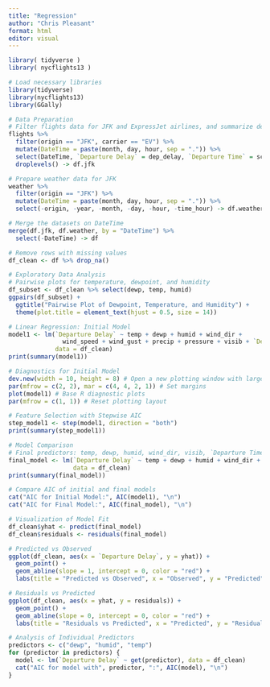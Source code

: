 ```yaml
---
title: "Regression"
author: "Chris Pleasant"
format: html
editor: visual
---
```





```r
 
library( tidyverse )
library( nycflights13 )
```


```r
# Load necessary libraries
library(tidyverse)
library(nycflights13)
library(GGally)

# Data Preparation
# Filter flights data for JFK and ExpressJet airlines, and summarize departure delays
flights %>%
  filter(origin == "JFK", carrier == "EV") %>%
  mutate(DateTime = paste(month, day, hour, sep = ".")) %>%
  select(DateTime, `Departure Delay` = dep_delay, `Departure Time` = sched_dep_time) %>%
  droplevels() -> df.jfk

# Prepare weather data for JFK
weather %>%
  filter(origin == "JFK") %>%
  mutate(DateTime = paste(month, day, hour, sep = ".")) %>%
  select(-origin, -year, -month, -day, -hour, -time_hour) -> df.weather

# Merge the datasets on DateTime
merge(df.jfk, df.weather, by = "DateTime") %>%
  select(-DateTime) -> df

# Remove rows with missing values
df_clean <- df %>% drop_na()

# Exploratory Data Analysis
# Pairwise plots for temperature, dewpoint, and humidity
df_subset <- df_clean %>% select(dewp, temp, humid)
ggpairs(df_subset) +
  ggtitle("Pairwise Plot of Dewpoint, Temperature, and Humidity") +
  theme(plot.title = element_text(hjust = 0.5, size = 14))

# Linear Regression: Initial Model
model1 <- lm(`Departure Delay` ~ temp + dewp + humid + wind_dir + 
               wind_speed + wind_gust + precip + pressure + visib + `Departure Time`, 
             data = df_clean)
print(summary(model1))

# Diagnostics for Initial Model
dev.new(width = 10, height = 8) # Open a new plotting window with larger dimensions
par(mfrow = c(2, 2), mar = c(4, 4, 2, 1)) # Set margins
plot(model1) # Base R diagnostic plots
par(mfrow = c(1, 1)) # Reset plotting layout

# Feature Selection with Stepwise AIC
step_model1 <- step(model1, direction = "both")
print(summary(step_model1))

# Model Comparison
# Final predictors: temp, dewp, humid, wind_dir, visib, `Departure Time`
final_model <- lm(`Departure Delay` ~ temp + dewp + humid + wind_dir + visib + `Departure Time`, 
                  data = df_clean)
print(summary(final_model))

# Compare AIC of initial and final models
cat("AIC for Initial Model:", AIC(model1), "\n")
cat("AIC for Final Model:", AIC(final_model), "\n")

# Visualization of Model Fit
df_clean$yhat <- predict(final_model)
df_clean$residuals <- residuals(final_model)

# Predicted vs Observed
ggplot(df_clean, aes(x = `Departure Delay`, y = yhat)) +
  geom_point() +
  geom_abline(slope = 1, intercept = 0, color = "red") +
  labs(title = "Predicted vs Observed", x = "Observed", y = "Predicted")

# Residuals vs Predicted
ggplot(df_clean, aes(x = yhat, y = residuals)) +
  geom_point() +
  geom_abline(slope = 0, intercept = 0, color = "red") +
  labs(title = "Residuals vs Predicted", x = "Predicted", y = "Residuals")

# Analysis of Individual Predictors
predictors <- c("dewp", "humid", "temp")
for (predictor in predictors) {
  model <- lm(`Departure Delay` ~ get(predictor), data = df_clean)
  cat("AIC for model with", predictor, ":", AIC(model), "\n")
}

```


